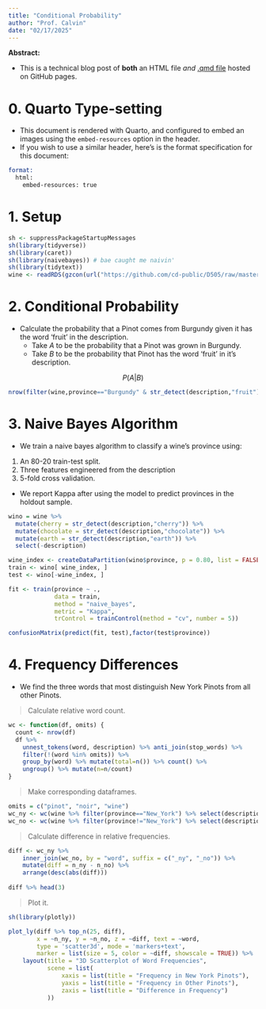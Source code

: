 ```yaml
---
title: "Conditional Probability"
author: "Prof. Calvin"
date: "02/17/2025"
---
```


**Abstract:**

- This is a technical blog post of **both** an HTML file *and* [.qmd file](https://raw.githubusercontent.com/cd-public/D505/refs/heads/master/hws/src/cond_sols.qmd) hosted on GitHub pages.

# 0. Quarto Type-setting

- This document is rendered with Quarto, and configured to embed an images using the `embed-resources` option in the header.
- If you wish to use a similar header, here's is the format specification for this document:

```email
format: 
  html:
    embed-resources: true
```

# 1. Setup

```r
sh <- suppressPackageStartupMessages
sh(library(tidyverse))
sh(library(caret))
sh(library(naivebayes)) # bae caught me naivin'
sh(library(tidytext))
wine <- readRDS(gzcon(url("https://github.com/cd-public/D505/raw/master/dat/pinot.rds")))
```

# 2. Conditional Probability

- Calculate the probability that a Pinot comes from Burgundy given it has the word 'fruit' in the description.
  - Take $A$ to be the probability that a Pinot was grown in Burgundy.
  - Take $B$ to be the probability that Pinot has the word 'fruit' in it's description.

$$
P(A|B)
$$

```r
nrow(filter(wine,province=="Burgundy" & str_detect(description,"fruit")))/nrow(filter(wine, str_detect(description,"fruit")))
```

# 3. Naive Bayes Algorithm

- We train a naive bayes algorithm to classify a wine's province using:

1. An 80-20 train-test split.
2. Three features engineered from the description
3. 5-fold cross validation.

- We report Kappa after using the model to predict provinces in the holdout sample.

```r
wino = wine %>% 
  mutate(cherry = str_detect(description,"cherry")) %>% 
  mutate(chocolate = str_detect(description,"chocolate")) %>%
  mutate(earth = str_detect(description,"earth")) %>%
  select(-description)

wine_index <- createDataPartition(wino$province, p = 0.80, list = FALSE)
train <- wino[ wine_index, ]
test <- wino[-wine_index, ]

fit <- train(province ~ .,
             data = train, 
             method = "naive_bayes",
             metric = "Kappa",
             trControl = trainControl(method = "cv", number = 5))

confusionMatrix(predict(fit, test),factor(test$province))
```


# 4. Frequency Differences

- We find the three words that most distinguish New York Pinots from all other Pinots.

> Calculate relative word count.

```r
wc <- function(df, omits) {
  count <- nrow(df)
  df %>%
    unnest_tokens(word, description) %>% anti_join(stop_words) %>%
    filter(!(word %in% omits)) %>% 
    group_by(word) %>% mutate(total=n()) %>% count() %>%
    ungroup() %>% mutate(n=n/count)
}
```

> Make corresponding dataframes.
    
```r
omits = c("pinot", "noir", "wine")
wc_ny <- wc(wine %>% filter(province=="New_York") %>% select(description), omits)
wc_no <- wc(wine %>% filter(province!="New_York") %>% select(description), omits)
```
> Calculate difference in relative frequencies.

```r
diff <- wc_ny %>%
    inner_join(wc_no, by = "word", suffix = c("_ny", "_no")) %>%
    mutate(diff = n_ny - n_no) %>%
    arrange(desc(abs(diff)))
    
diff %>% head(3)
```

> Plot it.

```r
sh(library(plotly))

plot_ly(diff %>% top_n(25, diff), 
        x = ~n_ny, y = ~n_no, z = ~diff, text = ~word, 
        type = 'scatter3d', mode = 'markers+text', 
        marker = list(size = 5, color = ~diff, showscale = TRUE)) %>%
    layout(title = "3D Scatterplot of Word Frequencies",
           scene = list(
               xaxis = list(title = "Frequency in New York Pinots"),
               yaxis = list(title = "Frequency in Other Pinots"),
               zaxis = list(title = "Difference in Frequency")
           ))
```